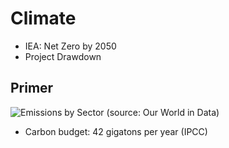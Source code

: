 # Climate

- IEA: Net Zero by 2050
- Project Drawdown


## Primer

![Emissions by Sector (source: Our World in Data)](./primer/emissions-by-sector_OWID.png)

- Carbon budget: 42 gigatons per year (IPCC)
